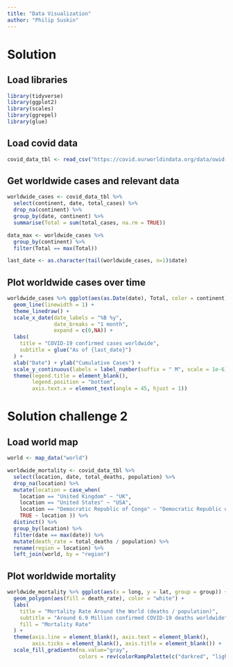 ---
title: "Data Visualization"
author: "Philip Suskin"
---

# Solution

## Load libraries
```{r}
library(tidyverse)
library(ggplot2)
library(scales)
library(ggrepel)
library(glue)
```

## Load covid data
```{r}
covid_data_tbl <- read_csv("https://covid.ourworldindata.org/data/owid-covid-data.csv")
```

## Get worldwide cases and relevant data
```{r}
worldwide_cases <- covid_data_tbl %>%
  select(continent, date, total_cases) %>%
  drop_na(continent) %>%
  group_by(date, continent) %>%
  summarise(Total = sum(total_cases, na.rm = TRUE))

data_max <- worldwide_cases %>% 
  group_by(continent) %>%
  filter(Total == max(Total))

last_date <- as.character(tail(worldwide_cases, n=1)$date)
```

## Plot worldwide cases over time
```{r plot, fig.width=12, fig.height=8}
worldwide_cases %>% ggplot(aes(as.Date(date), Total, color = continent)) +
  geom_line(linewidth = 1) +
  theme_linedraw() +
  scale_x_date(date_labels = "%B %y", 
               date_breaks = "1 month", 
               expand = c(0,NA)) +
  labs(
    title = "COVID-19 confirmed cases worldwide",
    subtitle = glue("As of {last_date}")
  ) +
  xlab("Date") + ylab("Cumulative Cases") +
  scale_y_continuous(labels = label_number(suffix = " M", scale = 1e-6)) +
  theme(legend.title = element_blank(), 
        legend.position = "bottom", 
        axis.text.x = element_text(angle = 45, hjust = 1))
```

# Solution challenge 2

## Load world map
```{r}
world <- map_data("world")

worldwide_mortality <- covid_data_tbl %>%
  select(location, date, total_deaths, population) %>%
  drop_na(location) %>%
  mutate(location = case_when(
    location == "United Kingdom" ~ "UK",
    location == "United States" ~ "USA",
    location == "Democratic Republic of Congo" ~ "Democratic Republic of the Congo",
    TRUE ~ location )) %>% 
  distinct() %>%
  group_by(location) %>% 
  filter(date == max(date)) %>%
  mutate(death_rate = total_deaths / population) %>%
  rename(region = location) %>%
  left_join(world, by = "region")
```

## Plot worldwide mortality
```{r plot2, fig.width=12, fig.height=8}
worldwide_mortality %>% ggplot(aes(x = long, y = lat, group = group)) + 
  geom_polygon(aes(fill = death_rate), color = "white") +
  labs(
    title = "Mortality Rate Around the World (deaths / population)",
    subtitle = "Around 6.9 Million confirmed COVID-19 deaths worldwide",
    fill = "Mortality Rate"
  ) +
  theme(axis.line = element_blank(), axis.text = element_blank(),
        axis.ticks = element_blank(), axis.title = element_blank()) +
  scale_fill_gradientn(na.value="gray",
                       colors = rev(colorRampPalette(c("darkred", "lightcoral"))(5)))
```